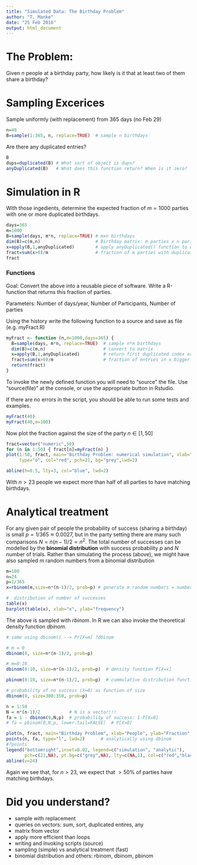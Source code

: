 ```yaml
---
title: "Simulated Data: The Birthday Problem"
author: "T. Manke"
date: "25 Feb 2016"
output: html_document
---
```


# The Problem:
Given $n$ people at a birthday party, how likely is it that at least two of them share a birthday?

# Sampling Excerices
Sample uniformly (with replacement) from 365 days (no Feb 29)

```r
n=40
B=sample(1:365, n, replace=TRUE)  # sample n birthdays
```

Are there any duplicated entries?
```r
B
dups=duplicated(B) # What sort of object is dups?
anyDuplicated(B)   # What does this function return? When is it zero?
```

# Simulation in R
With those ingedients, determine the expected fraction of $m=1000$ parties with one or more duplicated birthdays.
```r
days=365
m=1000
B=sample(days, m*n, replace=TRUE) # mxn birthdays
dim(B)=c(m,n)                     # Birthday matrix: m parties x n participants
x=apply(B,1,anyDuplicated)        # apply anyDuplicated() function to each row (1) of B
fract=sum(x>0)/m                  # fraction of m parties with duplicates 
fract
```

### Functions
Goal: Convert the above into a reusable piece of software. Write a R-function that returns this fraction of parties.

Parameters: Number of days/year, Number of Participants, Number of parties

Using the history write the following function to a source and save as file (e.g. myFract.R)
```r
myFract <- function (n,m=1000,days=365) {
  B=sample(days, m*n, replace=TRUE)  # sample n*m birthdays
  dim(B)=c(m,n)                      # convert to matrix
  x=apply(B,1,anyDuplicated)         # return first duplicated index or zero if none
  fract=sum(x>0)/m                   # fraction of entries in x bigger than zeros
  return(fract)
}
```

To invoke the newly defined function you will need to "source" the file.
Use "source(file)" at the console, or use the appropriate button in Rstudio.

If there are no errors in the script, you should be able to run some tests and examples.

```r
myFract(40)
myFract(40,m=100)
```


Now plot the fraction against the size of the party $n \in [1,50]$
```r
fract=vector("numeric",50)
for (n in 1:50) { fract[n]=myFract(n) }
plot(1:50, fract, main="Birthday Problem: numerical simulation", xlab="People", ylab="Fraction", 
     type="o", col="red", pch=21, bg="grey",lwd=2)

abline(h=0.5, lty=3, col="blue", lwd=2)
```

With $n>23$ people we expect more than half of all parties to have matching birthdays.

# Analytical treatment
For any given pair of people the probability of success (sharing a birthday) is small $p=1/365 \approx 0.0027$, but in the party setting 
there are many such comparisons $N=n(n-1)/2 \propto n^2$. The total number of successes can be modelled by the **binomial distribution** with success probability $p$ and $N$ number of trials.
Rather than simulating the process (above), we might have also sampled $m$ random numbers from a binomial distribution
```r
m=100
n=24
p=1/365
x=rbinom(m,size=n*(n-1)/2, prob=p) # generate m random numbers = number of successes

#  distribution of number of successes
table(x)
barplot(table(x), xlab="x", ylab="frequency") 
```

The above is sampled with *rbinom*.  In R we can also invoke the theoretical density function *dbinom*.
```r
# same using dbinom() --> Pr[X=m] ?dbinom

# m = 0
dbinom(0, size=n*(n-1)/2, prob=p)

# m=0:10
dbinom(0:10, size=n*(n-1)/2, prob=p)  # density function P[X=x]

pbinom(0:10, size=n*(n-1)/2, prob=p)  # cummulative distribution function Pr[X<=x]

# probability of no success (X=0) as function of size
dbinom(0, size=300:350, prob=p)

n = 1:50
N = n*(n-1)/2           # N is a vector!!!
fa = 1 - dbinom(0,N,p)  # probability of success: 1-P[X=0]
# fa = pbinom(0,N,p, lower.tail=FALSE)  # P[X>0]

plot(n, fract, main="Birthday Problem", xlab="People", ylab="Fraction", col="red", pch=21, bg="grey",lwd=2) # as before
points(n, fa, type="l", lwd=2)      # analytically using dbinom
#?points
legend("bottomright",inset=0.02, legend=c("simulation", "analytic"), 
       pch=c(21,NA), pt.bg=c("grey",NA), lty=c(NA,1), col=c("red","black"))
abline(v=24)
```

Again we see that, for $n>23$, we expect that $>50\%$ of parties have matching birthdays.


# Did you understand?
* sample with replacement
* queries on vectors: sum, sort, duplicated entires, any
* matrix from vector
* apply more efficient than loops
* writing and invoking scripts (source)
* sampling (simple) vs analytical treatment (fast)
* binomial distribution and others: rbinom, dbinom, pbinom